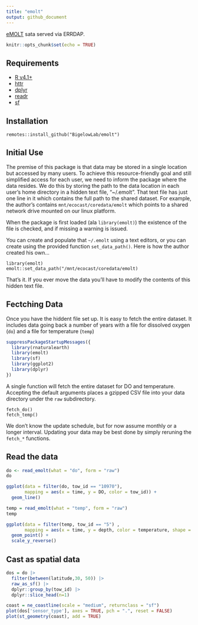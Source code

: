 ```yaml
---
title: "emolt"
output: github_document
---
```



[eMOLT](https://erddap.emolt.net/erddap/info/index.html?page=1&itemsPerPage=1000) sata served via ERRDAP.

```r
knitr::opts_chunk$set(echo = TRUE)
```

## Requirements

  + [R v4.1+](https://www.r-project.org/)
  + [httr](https://CRAN.R-project.org/package=httr)
  + [dplyr](https://CRAN.R-project.org/package=dplyr)
  + [readr](https://CRAN.R-project.org/package=readr)
  + [sf](https://CRAN.R-project.org/package=sf)
  
## Installation

```
remotes::install_github("BigelowLab/emolt")
```

## Initial Use

The premise of this package is that data may be stored in a single location but accessed by many users. To achieve this resource-friendly goal and still simplified access for each user, we need to inform the package where the data resides.  We do this by storing the path to the data location in each user's home directory in a hidden text file, "~/.emolt".  That text file has just one line in it which contains the full path to the shared dataset.  For example, the author's contains `mnt/ecocast/coredata/emolt` which points to a shared network drive mounted on our linux platform.  

When the package is first loaded (ala `library(emolt)`) the existence of the file is checked, and if missing a warning is issued.

You can create and populate that `~/.emolt` using a text editors, or you can create using the provided function `set_data_path()`. Here is how the author created his own...

```
library(emolt)
emolt::set_data_path("/mnt/ecocast/coredata/emolt)
```

That's it.  If you ever move the data you'll have to modify the contents of this hidden text file.

## Fectching Data

Once you have the hiddent file set up.  It is easy to fetch the entire dataset.  It includes data going back a number of years with a file for dissolved oxygen (`do`) and a file for temperature (`temp`)

```r
suppressPackageStartupMessages({
  library(rnaturalearth)
  library(emolt)
  library(sf)
  library(ggplot2)
  library(dplyr)
})
```

A single function will fetch the entire dataset for DO and temperature.  Accepting the 
default arguments places a gzipped CSV file into your data directory under the `raw` subdirectory.

```
fetch_do()
fetch_temp()
```

We don't know the update schedule, but for now assume monthly or a longer interval.  Updating your data may be best done by simply reruning the `fetch_*` functions.

## Read the data

```r
do <- read_emolt(what = "do", form = "raw")
do
```

```r
ggplot(data = filter(do, tow_id == "10970"), 
       mapping = aes(x = time, y = DO, color = tow_id)) +
  geom_line()
```



```r
temp = read_emolt(what = "temp", form = "raw")
temp
```


```r
ggplot(data = filter(temp, tow_id == "5") ,
       mapping = aes(x = time, y = depth, color = temperature, shape = segment_type)) +
  geom_point() + 
  scale_y_reverse()
```

## Cast as spatial data

```r
dos = do |>
  filter(between(latitude,30, 50)) |>
  raw_as_sf() |>
  dplyr::group_by(tow_id) |>
  dplyr::slice_head(n=1)
```

```r
coast = ne_coastline(scale = "medium", returnclass = "sf")
plot(dos['sensor_type'], axes = TRUE, pch = ".", reset = FALSE)
plot(st_geometry(coast), add = TRUE)
```
